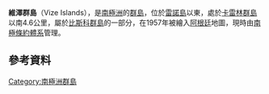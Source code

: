 {{coord|65|40|S|65|37|W|display=title}}

'''維澤群島'''（Vize Islands），是[[南極洲|南極洲]]的[[群島|群島]]，位於[[雷諾島|雷諾島]]以東，處於[[卡雷林群島|卡雷林群島]]以南4.6公里，屬於[[比斯科群島|比斯科群島]]的一部分，在1957年被繪入[[阿根廷|阿根廷]]地圖，現時由[[南極條約體系|南極條約體系]]管理。

==參考資料==
{{usgs-gazetteer}}

{{DEFAULTSORT:Vize Islands}}
[[Category:南極洲群島|Category:南極洲群島]]


{{Biscoes-geo-stub}}
